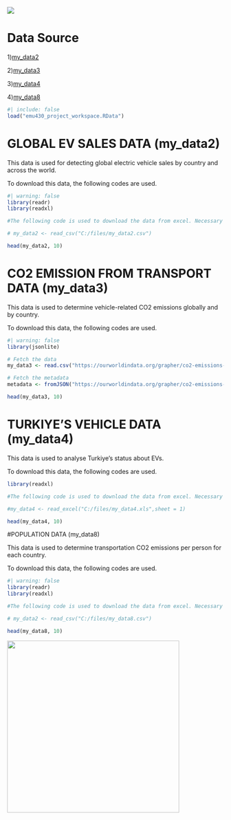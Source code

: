![](docs/batman-thinking.gif){fig-align="center" width="%20"}

# Data Source

1)[my_data2](https://www.kaggle.com/datasets/fathyfathysahlool/electric-vehicles-cars-2011-2024)

2)[my_data3](https://ourworldindata.org/grapher/co2-emissions-transport?time=latest)

3)[my_data4](https://data.tuik.gov.tr/Bulten/Index?p=Motorlu-Kara-Tasitlari-Ekim-2024-53461)

4)[my_data8](https://ourworldindata.org/population-growth)

```r
#| include: false
load("emu430_project_workspace.RData")
```

# GLOBAL EV SALES DATA (my_data2)

This data is used for detecting global electric vehicle sales by country and across the world.

To download this data, the following codes are used.

```r
#| warning: false
library(readr)
library(readxl)

#The following code is used to download the data from excel. Necessary adaptions must be made according to your local computer.

# my_data2 <- read_csv("C:/files/my_data2.csv")

head(my_data2, 10)
```

# CO2 EMISSION FROM TRANSPORT DATA (my_data3)

This data is used to determine vehicle-related CO2 emissions globally and by country.

To download this data, the following codes are used.

```r
#| warning: false
library(jsonlite)

# Fetch the data
my_data3 <- read.csv("https://ourworldindata.org/grapher/co2-emissions-transport.csv?v=1&csvType=full&useColumnShortNames=true")

# Fetch the metadata
metadata <- fromJSON("https://ourworldindata.org/grapher/co2-emissions-transport.metadata.json?v=1&csvType=full&useColumnShortNames=true")

head(my_data3, 10)
```

# TURKIYE'S VEHICLE DATA (my_data4)

This data is used to analyse Turkiye's status about EVs.

To download this data, the following codes are used.

```r
library(readxl)

#The following code is used to download the data from excel. Necessary adaptions must be made according to your local computer. 

#my_data4 <- read_excel("C:/files/my_data4.xls",sheet = 1)

head(my_data4, 10)
```

#POPULATION DATA (my_data8)

This data is used to determine transportation CO2 emissions per person for each country.

To download this data, the following codes are used.

```r
#| warning: false
library(readr)
library(readxl)

#The following code is used to download the data from excel. Necessary adaptions must be made according to your local computer.

# my_data2 <- read_csv("C:/files/my_data8.csv")

head(my_data8, 10)
```

![](docs/date-everywhere-data.gif){fig-align="center" width="400"}
